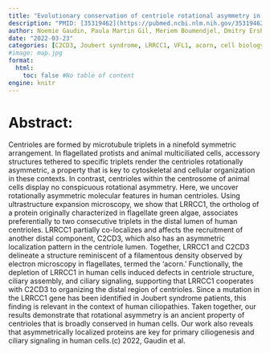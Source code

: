 ```yaml
---
title: "Evolutionary conservation of centriole rotational asymmetry in the human centrosome"
description: "PMID: [35319462](https://pubmed.ncbi.nlm.nih.gov/35319462/){target='_blank'}    DOI: [10.7554/eLife.72382](https://doi.org/10.7554/eLife.72382){target='_blank'}"
author: Noemie Gaudin, Paula Martin Gil, Meriem Boumendjel, Dmitry Ershov, Catherine Pioche-Durieu, Manon Bouix, Quentin Delobelle, Lucia Maniscalco, Than Bich Ngan Phan, Vincent Heyer, Bernardo Reina-San-Martin, Juliette Azimzadeh
date: "2022-03-23"
categories: [C2CD3, Joubert syndrome, LRRCC1, VFL1, acorn, cell biology, centriole, centriole rotational asymmetry, centrosome, human, primary cilium]
#image: map.jpg
format:
  html:
    toc: false #No table of content
engine: knitr
---
```


# Abstract:

Centrioles are formed by microtubule triplets in a ninefold symmetric arrangement. In flagellated protists and animal multiciliated cells, accessory structures tethered to specific triplets render the centrioles rotationally asymmetric, a property that is key to cytoskeletal and cellular organization in these contexts. In contrast, centrioles within the centrosome of animal cells display no conspicuous rotational asymmetry. Here, we uncover rotationally asymmetric molecular features in human centrioles. Using ultrastructure expansion microscopy, we show that LRRCC1, the ortholog of a protein originally characterized in flagellate green algae, associates preferentially to two consecutive triplets in the distal lumen of human centrioles. LRRCC1 partially co-localizes and affects the recruitment of another distal component, C2CD3, which also has an asymmetric localization pattern in the centriole lumen. Together, LRRCC1 and C2CD3 delineate a structure reminiscent of a filamentous density observed by electron microscopy in flagellates, termed the 'acorn.' Functionally, the depletion of LRRCC1 in human cells induced defects in centriole structure, ciliary assembly, and ciliary signaling, supporting that LRRCC1 cooperates with C2CD3 to organizing the distal region of centrioles. Since a mutation in the LRRCC1 gene has been identified in Joubert syndrome patients, this finding is relevant in the context of human ciliopathies. Taken together, our results demonstrate that rotational asymmetry is an ancient property of centrioles that is broadly conserved in human cells. Our work also reveals that asymmetrically localized proteins are key for primary ciliogenesis and ciliary signaling in human cells.(c) 2022, Gaudin et al.
        
